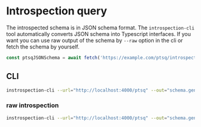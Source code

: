 # Introspection query

The introspected schema is in JSON schema format.
The `introspection-cli` tool automatically converts JSON schema into Typescript interfaces.
If you want you can use raw output of the schema by `--raw` option in the cli or fetch the schema by yourself.

```ts copy
const ptsqJSONSchema = await fetch('https://example.com/ptsq/introspection');
```

## CLI

```bash copy
instrospection-cli --url="http://localhost:4000/ptsq" --out="schema.generated.ts"
```

### raw introspection

```bash copy
instrospection-cli --url="http://localhost:4000/ptsq" --out="schema.generated.ts" --lang="raw"
```
